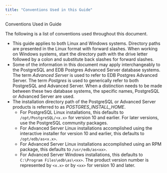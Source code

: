 ```yaml
---
title: "Conventions Used in this Guide"
---
```


<div id="conventions" class="registered_link"></div>


<div class="index">

Conventions Used in Guide

</div>

The following is a list of conventions used throughout this document.

  - This guide applies to both Linux and Windows systems. Directory paths are presented in the Linux format with forward slashes. When working on Windows systems, start the directory path with the drive letter followed by a colon and substitute back slashes for forward slashes.
  - Some of the information in this document may apply interchangeably to the PostgreSQL and EDB Postgres Advanced Server database systems. The term *Advanced Server* is used to refer to EDB Postgres Advanced Server. The term *Postgres* is used to generically refer to both PostgreSQL and Advanced Server. When a distinction needs to be made between these two database systems, the specific names, PostgreSQL or Advanced Server are used.
  - The installation directory path of the PostgreSQL or Advanced Server products is referred to as *POSTGRES_INSTALL_HOME*.
      - For PostgreSQL Linux installations, this defaults to `/opt/PostgreSQL/<x.x>` for version 10 and earlier. For later versions, use the PostgreSQL community packages.
      - For Advanced Server Linux installations accomplished using the interactive installer for version 10 and earlier, this defaults to `/opt/edb/as<x.x>`.
      - For Advanced Server Linux installations accomplished using an RPM package, this defaults to `/usr/edb/as<xx>`.
      - For Advanced Server Windows installations, this defaults to `C:\Program Files\edb\as\<xx>`. The product version number is represented by `<x.x>` or by `<xx>` for version 10 and later.
